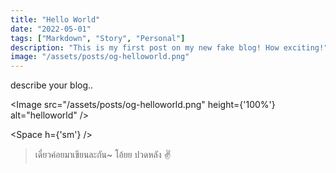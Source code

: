```yaml
---
title: "Hello World"
date: "2022-05-01"
tags: ["Markdown", "Story", "Personal"]
description: "This is my first post on my new fake blog! How exciting!"
image: "/assets/posts/og-helloworld.png"
---
```


describe your blog..


<Image
    src="/assets/posts/og-helloworld.png"
    height={'100%'}
    alt="helloworld"
/>

<Space h={'sm'} />

> เดี๋ยวค่อยมาเขียนละกัน~  โอ้ยย ปวดหลัง ✌️

